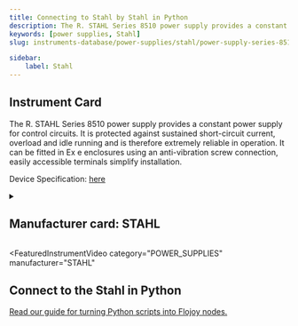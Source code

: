 ```yaml
---
title: Connecting to Stahl by Stahl in Python
description: The R. STAHL Series 8510 power supply provides a constant power supply for control circuits. It is protected against sustained short-circuit current, overload and idle running and is therefore extremely reliable in operation. It can be fitted in Ex e enclosures using an anti-vibration screw connection, easily accessible terminals simplify installation.
keywords: [power supplies, Stahl] 
slug: instruments-database/power-supplies/stahl/power-supply-series-8510 

sidebar:
    label: Stahl 
---
```



## Instrument Card

The R. STAHL Series 8510 power supply provides a constant power supply for control circuits. It is protected against sustained short-circuit current, overload and idle running and is therefore extremely reliable in operation. It can be fitted in Ex e enclosures using an anti-vibration screw connection, easily accessible terminals simplify installation.



Device Specification: [here](https://r-stahl.com/fileadmin/tx_aimeos/Files/n_/gb/PO_PSS_105807_en_GB/ex-product-overview-power-supply-8510-en-gb-rstahl.pdf)

<details style={{ marginTop: "15px"}}>
<summary><h2 style={{display:'inline'}}>Manufacturer card: STAHL</h2></summary>

![STAHL](https://res.cloudinary.com/dhopxs1y3/image/upload/v1692373400/Instruments/Vendor%20Logos/Stahl.png)

R. Stahl **AG** is a listed provider of products, systems and services for [explosion protection](https://de-m-wikipedia-org.translate.goog/wiki/Explosionsschutz?_x_tr_sl=de&_x_tr_tl=en&_x_tr_hl=en&_x_tr_pto=nui) based [in ](https://de-m-wikipedia-org.translate.goog/wiki/Sitz_(juristische_Person)?_x_tr_sl=de&_x_tr_tl=en&_x_tr_hl=en&_x_tr_pto=nui)[Waldenburg](https://de-m-wikipedia-org.translate.goog/wiki/Waldenburg_(W%C3%BCrttemberg)?_x_tr_sl=de&_x_tr_tl=en&_x_tr_hl=en&_x_tr_pto=nui) in the [Hohenlohe district](https://de-m-wikipedia-org.translate.goog/wiki/Hohenlohekreis?_x_tr_sl=de&_x_tr_tl=en&_x_tr_hl=en&_x_tr_pto=nui) in [Baden-Württemberg](https://de-m-wikipedia-org.translate.goog/wiki/Baden-W%C3%BCrttemberg?_x_tr_sl=de&_x_tr_tl=en&_x_tr_hl=en&_x_tr_pto=nui) .

- Headquarters: Waldenburg, Germany
- Yearly Revenue (millions, USD): 270.7
- Vendor Website: [here](https://r-stahl.com/en/global/home/)

</details>


<FeaturedInstrumentVideo
  category="POWER_SUPPLIES"
  manufacturer="STAHL"
></FeaturedInstrumentVideo>

## Connect to the Stahl in Python

[Read our guide for turning Python scripts into Flojoy nodes.](https://docs.flojoy.ai/contribution/blocks/custom-flojoy-block/)
